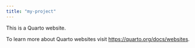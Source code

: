```yaml
---
title: "my-project"
---
```


This is a Quarto website.

To learn more about Quarto websites visit <https://quarto.org/docs/websites>.
